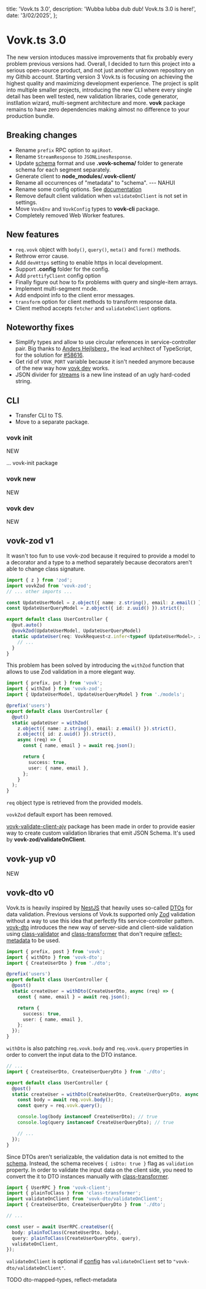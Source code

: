   title: 'Vovk.ts 3.0',
  description: 'Wubba lubba dub dub! Vovk.ts 3.0 is here!',
  date: '3/02/2025',
};

# Vovk.ts 3.0

The new version intoduces massive improvements that fix probably every problem previous versions had. Overall, I decided to turn this project into a serious open-source product, and not just another unknown repository on my Githib account. Starting version 3 Vovk.ts is focusing on achieving the highest quality and maximizing development experience. The project is split into multiple smaller projects, introducing the new CLI where every single detail has been well tested, new validation libraries, code generator, instllation wizard, multi-segment architecture and more. **vovk** package remains to have zero dependencies making almost no difference to your production bundle.

## Breaking changes

- Rename `prefix` RPC option to `apiRoot`.
- Rename `StreamResponse` to `JSONLinesResponse`.
- Update [schema](/schema) format and use **.vovk-schema/** folder to generate schema for each segment separately.
- Generate client to **node_modules/.vovk-client/**
- Rename all occurrences of "metadata" to "schema". --- NAHUI
- Rename some config options. See [documentation](/config)
- Remove default client validation when `validateOnClient` is not set in settings.
- Move `VovkEnv` and `VovkConfig` types to **vovk-cli** package.
- Completely removed Web Worker features.

## New features

- `req.vovk` object with `body()`, `query()`, `meta()` and `form()` methods.
- Rethrow error cause.
- Add `devHttps` setting to enable https in local development.
- Support **.config** folder for the config.
- Add `prettifyClient` config option
- Finally figure out how to fix problems with query and single-item arrays.
- Implement multi-segment mode.
- Add endpoint info to the client error messages.
- `transform` option for client methods to transform response data.
- Client method accepts `fetcher` and `validateOnClient` options.

## Noteworthy fixes

- Simplify types and allow to use circular references in service-controller pair. Big thanks to [Anders Hejlsberg
  ](https://github.com/ahejlsberg), the lead architect of TypeScript, for the solution for [#58616](https://github.com/microsoft/TypeScript/issues/58616).
- Get rid of `VOVK_PORT` variable because it isn't needed anymore because of the new way how [vovk dev](/cli/dev) works.
- JSON divider for [streams](/streaming) is a new line instead of an ugly hard-coded string.

## CLI

- Transfer CLI to TS.
- Move to a separate package.

### vovk init

NEW

... vovk-init package

### vovk new

NEW

### vovk dev

NEW

## vovk-zod v1

It wasn't too fun to use vovk-zod because it required to provide a model to a decorator and a type to a method separately because decorators aren't able to change class signature.

```ts filename="❌ Old syntax"
import { z } from 'zod';
import vovkZod from 'vovk-zod';
// ... other imports ...

const UpdateUserModel = z.object({ name: z.string(), email: z.email() }).strict();
const UpdateUserQueryModel = z.object({ id: z.uuid() }).strict();

export default class UserController {
  @put.auto()
  @vovkZod(UpdateUserModel, UpdateUserQueryModel)
  static updateUser(req: VovkRequest<z.infer<typeof UpdateUserModel>, z.infer<typeof UpdateUserQueryModel>>) {
    // ...
  }
}
```

This problem has been solved by introducing the `withZod` function that allows to use Zod validation in a more elegant way.

```ts filename="✅ New syntax"
import { prefix, put } from 'vovk';
import { withZod } from 'vovk-zod';
import { UpdateUserModel, UpdateUserQueryModel } from './models';

@prefix('users')
export default class UserController {
  @put()
  static updateUser = withZod(
    z.object({ name: z.string(), email: z.email() }).strict(),
    z.object({ id: z.uuid() }).strict(),
    async (req) => {
      const { name, email } = await req.json();

      return {
        success: true,
        user: { name, email },
      };
    }
  );
}
```

`req` object type is retrieved from the provided models.

`vovkZod` default export has been removed.

[vovk-validate-client-ajv](https://www.npmjs.com/package/vovk-validate-client-ajv) package has been made in order to provide easier way to create custom validation libraries that emit JSON Schema. It's used by **vovk-zod/validateOnClient**.

## vovk-yup v0

NEW

## vovk-dto v0

Vovk.ts is heavily inspired by [NestJS](https://nestjs.com/) that heavily uses so-called [DTOs](https://docs.nestjs.com/techniques/validation) for data validation. Previous versions of Vovk.ts supported only [Zod](https://zod.dev/) validation without a way to use this idea that perfectly fits service-controller pattern. [vovk-dto](/validation/dto) introduces the new way of server-side and client-side validation using [class-validator](https://www.npmjs.com/package/class-validator) and [class-transformer](https://www.npmjs.com/package/class-transformer) that don't require [reflect-metadata](https://www.npmjs.com/package/reflect-metadata) to be used.

```ts
import { prefix, post } from 'vovk';
import { withDto } from 'vovk-dto';
import { CreateUserDto } from './dto';

@prefix('users')
export default class UserController {
  @post()
  static createUser = withDto(CreateUserDto, async (req) => {
    const { name, email } = await req.json();

    return {
      success: true,
      user: { name, email },
    };
  });
}
```

`withDto` is also patching `req.vovk.body` and `req.vovk.query` properties in order to convert the input data to the DTO instance.

```ts
// ...
import { CreateUserDto, CreateUserQueryDto } from './dto';

export default class UserController {
  @post()
  static createUser = withDto(CreateUserDto, CreateUserQueryDto, async (req) => {
    const body = await req.vovk.body();
    const query = req.vovk.query();

    console.log(body instanceof CreateUserDto); // true
    console.log(query instanceof CreateUserQueryDto); // true

    // ...
  });
}
```

Since DTOs aren't serializable, the validation data is not emitted to the [schema](/schema). Instead, the schema receives `{ isDto: true }` flag as `validation` property. In order to validate the input data on the client side, you need to convert the it to DTO instances manually with [class-transformer](https://www.npmjs.com/package/class-transformer).

```ts
import { UserRPC } from 'vovk-client';
import { plainToClass } from 'class-transformer';
import validateOnClient from 'vovk-dto/validateOnClient';
import { CreateUserDto, CreateUserQueryDto } from './dto';

// ...

const user = await UserRPC.createUser({
  body: plainToClass(CreateUserDto, body),
  query: plainToClass(CreateUserQueryDto, query),
  validateOnClient,
});
```

`validateOnClient` is optional if [config](/config) has `validateOnClient` set to `"vovk-dto/validateOnClient"`.

TODO dto-mapped-types, reflect-metadata
